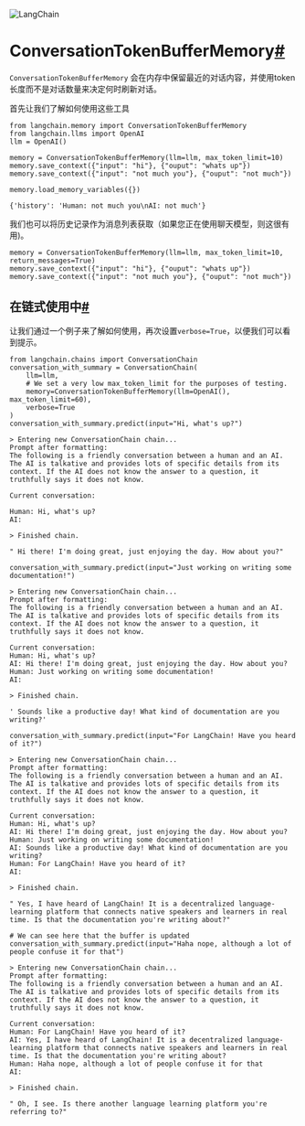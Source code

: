 

<Head>
  <script>
    {
      `(function() {
         var _hmt = _hmt || [];
(function() {
  var hm = document.createElement("script");
  hm.src = "https://hm.baidu.com/hm.js?e60fb290e204e04c5cb6f79b0ac1e697";
  var s = document.getElementsByTagName("script")[0]; 
  s.parentNode.insertBefore(hm, s);
})();
       })();`
    }
  </script>
</Head>

![LangChain](https://pica.zhimg.com/50/v2-56e8bbb52aa271012541c1fe1ceb11a2_r.gif)





ConversationTokenBufferMemory[#](#conversationtokenbuffermemory "Permalink to this headline")
=============================================================================================

`ConversationTokenBufferMemory` 会在内存中保留最近的对话内容，并使用token长度而不是对话数量来决定何时刷新对话。

首先让我们了解如何使用这些工具

```
from langchain.memory import ConversationTokenBufferMemory
from langchain.llms import OpenAI
llm = OpenAI()

```

```
memory = ConversationTokenBufferMemory(llm=llm, max_token_limit=10)
memory.save_context({"input": "hi"}, {"ouput": "whats up"})
memory.save_context({"input": "not much you"}, {"ouput": "not much"})

```

```
memory.load_memory_variables({})

```

```
{'history': 'Human: not much you\nAI: not much'}

```

我们也可以将历史记录作为消息列表获取（如果您正在使用聊天模型，则这很有用)。

```
memory = ConversationTokenBufferMemory(llm=llm, max_token_limit=10, return_messages=True)
memory.save_context({"input": "hi"}, {"ouput": "whats up"})
memory.save_context({"input": "not much you"}, {"ouput": "not much"})

```

在链式使用中[#](#using-in-a-chain "Permalink to this headline")
---------------------------------------------------------

让我们通过一个例子来了解如何使用，再次设置`verbose=True`，以便我们可以看到提示。

```
from langchain.chains import ConversationChain
conversation_with_summary = ConversationChain(
    llm=llm, 
    # We set a very low max_token_limit for the purposes of testing.
    memory=ConversationTokenBufferMemory(llm=OpenAI(), max_token_limit=60),
    verbose=True
)
conversation_with_summary.predict(input="Hi, what's up?")

```

```
> Entering new ConversationChain chain...
Prompt after formatting:
The following is a friendly conversation between a human and an AI. The AI is talkative and provides lots of specific details from its context. If the AI does not know the answer to a question, it truthfully says it does not know.

Current conversation:

Human: Hi, what's up?
AI:

> Finished chain.

```

```
" Hi there! I'm doing great, just enjoying the day. How about you?"

```

```
conversation_with_summary.predict(input="Just working on writing some documentation!")

```

```
> Entering new ConversationChain chain...
Prompt after formatting:
The following is a friendly conversation between a human and an AI. The AI is talkative and provides lots of specific details from its context. If the AI does not know the answer to a question, it truthfully says it does not know.

Current conversation:
Human: Hi, what's up?
AI: Hi there! I'm doing great, just enjoying the day. How about you?
Human: Just working on writing some documentation!
AI:

> Finished chain.

```

```
' Sounds like a productive day! What kind of documentation are you writing?'

```

```
conversation_with_summary.predict(input="For LangChain! Have you heard of it?")

```

```
> Entering new ConversationChain chain...
Prompt after formatting:
The following is a friendly conversation between a human and an AI. The AI is talkative and provides lots of specific details from its context. If the AI does not know the answer to a question, it truthfully says it does not know.

Current conversation:
Human: Hi, what's up?
AI: Hi there! I'm doing great, just enjoying the day. How about you?
Human: Just working on writing some documentation!
AI: Sounds like a productive day! What kind of documentation are you writing?
Human: For LangChain! Have you heard of it?
AI:

> Finished chain.

```

```
" Yes, I have heard of LangChain! It is a decentralized language-learning platform that connects native speakers and learners in real time. Is that the documentation you're writing about?"

```

```
# We can see here that the buffer is updated
conversation_with_summary.predict(input="Haha nope, although a lot of people confuse it for that")

```

```
> Entering new ConversationChain chain...
Prompt after formatting:
The following is a friendly conversation between a human and an AI. The AI is talkative and provides lots of specific details from its context. If the AI does not know the answer to a question, it truthfully says it does not know.

Current conversation:
Human: For LangChain! Have you heard of it?
AI: Yes, I have heard of LangChain! It is a decentralized language-learning platform that connects native speakers and learners in real time. Is that the documentation you're writing about?
Human: Haha nope, although a lot of people confuse it for that
AI:

> Finished chain.

```

```
" Oh, I see. Is there another language learning platform you're referring to?"

```

